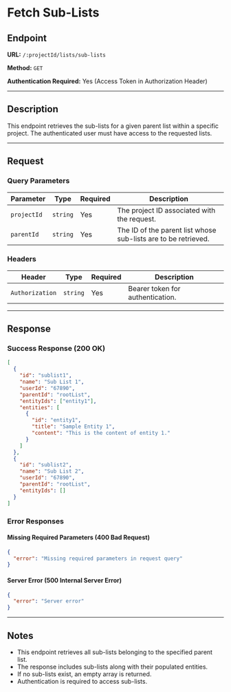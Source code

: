 # Fetch Sub-Lists

## Endpoint

**URL:** `/:projectId/lists/sub-lists`

**Method:** `GET`

**Authentication Required:** Yes (Access Token in Authorization Header)

---

## Description

This endpoint retrieves the sub-lists for a given parent list within a specific project. The authenticated user must have access to the requested lists.

---

## Request

### Query Parameters

| Parameter   | Type     | Required | Description                                      |
| ----------- | -------- | -------- | ------------------------------------------------ |
| `projectId` | `string` | Yes      | The project ID associated with the request.     |
| `parentId`  | `string` | Yes      | The ID of the parent list whose sub-lists are to be retrieved. |

### Headers

| Header          | Type     | Required | Description                                       |
| --------------  | -------- | -------- | ------------------------------------------------- |
| `Authorization` | `string` | Yes      | Bearer token for authentication.                 |

---

## Response

### Success Response (200 OK)

```json
[
  {
    "id": "sublist1",
    "name": "Sub List 1",
    "userId": "67890",
    "parentId": "rootList",
    "entityIds": ["entity1"],
    "entities": [
      {
        "id": "entity1",
        "title": "Sample Entity 1",
        "content": "This is the content of entity 1."
      }
    ]
  },
  {
    "id": "sublist2",
    "name": "Sub List 2",
    "userId": "67890",
    "parentId": "rootList",
    "entityIds": []
  }
]
```

### Error Responses

#### Missing Required Parameters (400 Bad Request)

```json
{
  "error": "Missing required parameters in request query"
}
```

#### Server Error (500 Internal Server Error)

```json
{
  "error": "Server error"
}
```

---

## Notes

- This endpoint retrieves all sub-lists belonging to the specified parent list.
- The response includes sub-lists along with their populated entities.
- If no sub-lists exist, an empty array is returned.
- Authentication is required to access sub-lists.

